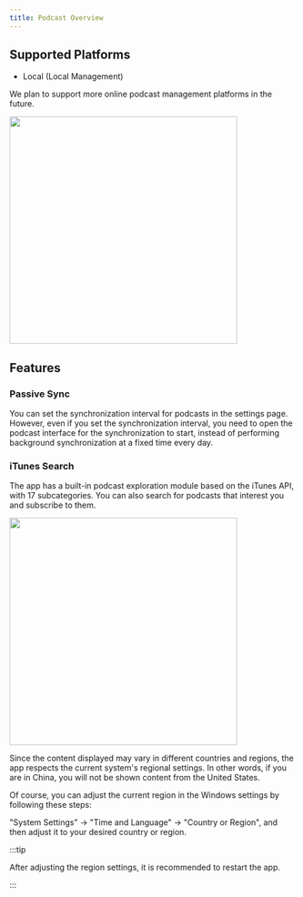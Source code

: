 ```yaml
---
title: Podcast Overview
---
```



## Supported Platforms

- Local (Local Management)

We plan to support more online podcast management platforms in the future.

<img src={podcast} width="400px" />

## Features

### Passive Sync

You can set the synchronization interval for podcasts in the settings page. However, even if you set the synchronization interval, you need to open the podcast interface for the synchronization to start, instead of performing background synchronization at a fixed time every day.

### iTunes Search

The app has a built-in podcast exploration module based on the iTunes API, with 17 subcategories. You can also search for podcasts that interest you and subscribe to them.

<img src={explore} width="400px" />

Since the content displayed may vary in different countries and regions, the app respects the current system's regional settings. In other words, if you are in China, you will not be shown content from the United States.

Of course, you can adjust the current region in the Windows settings by following these steps:

"System Settings" -> "Time and Language" -> "Country or Region", and then adjust it to your desired country or region.

:::tip

After adjusting the region settings, it is recommended to restart the app.

:::